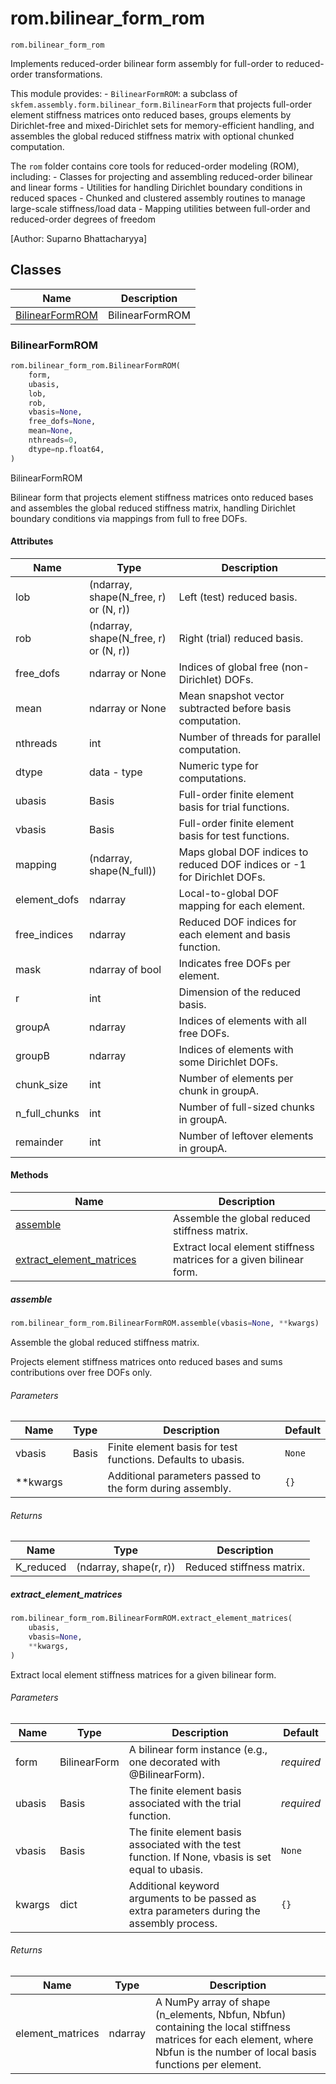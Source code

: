 # rom.bilinear_form_rom { #skrom.rom.bilinear_form_rom }

`rom.bilinear_form_rom`

Implements reduced-order bilinear form assembly for full-order to reduced-order transformations.

This module provides:
  - `BilinearFormROM`: a subclass of `skfem.assembly.form.bilinear_form.BilinearForm`
    that projects full-order element stiffness matrices onto reduced bases,
    groups elements by Dirichlet-free and mixed-Dirichlet sets for memory-efficient handling,
    and assembles the global reduced stiffness matrix with optional chunked computation.

The `rom` folder contains core tools for reduced-order modeling (ROM), including:
  - Classes for projecting and assembling reduced-order bilinear and linear forms
  - Utilities for handling Dirichlet boundary conditions in reduced spaces
  - Chunked and clustered assembly routines to manage large-scale stiffness/load data
  - Mapping utilities between full-order and reduced-order degrees of freedom

  [Author: Suparno Bhattacharyya]

## Classes

| Name | Description |
| --- | --- |
| [BilinearFormROM](#skrom.rom.bilinear_form_rom.BilinearFormROM) | BilinearFormROM |

### BilinearFormROM { #skrom.rom.bilinear_form_rom.BilinearFormROM }

```python
rom.bilinear_form_rom.BilinearFormROM(
    form,
    ubasis,
    lob,
    rob,
    vbasis=None,
    free_dofs=None,
    mean=None,
    nthreads=0,
    dtype=np.float64,
)
```

BilinearFormROM

Bilinear form that projects element stiffness matrices onto reduced bases
and assembles the global reduced stiffness matrix, handling Dirichlet boundary
conditions via mappings from full to free DOFs.

#### Attributes {.doc-section .doc-section-attributes}

| Name          | Type                                  | Description                                                              |
|---------------|---------------------------------------|--------------------------------------------------------------------------|
| lob           | (ndarray, shape(N_free, r) or (N, r)) | Left (test) reduced basis.                                               |
| rob           | (ndarray, shape(N_free, r) or (N, r)) | Right (trial) reduced basis.                                             |
| free_dofs     | ndarray or None                       | Indices of global free (non-Dirichlet) DOFs.                             |
| mean          | ndarray or None                       | Mean snapshot vector subtracted before basis computation.                |
| nthreads      | int                                   | Number of threads for parallel computation.                              |
| dtype         | data - type                           | Numeric type for computations.                                           |
| ubasis        | Basis                                 | Full-order finite element basis for trial functions.                     |
| vbasis        | Basis                                 | Full-order finite element basis for test functions.                      |
| mapping       | (ndarray, shape(N_full))              | Maps global DOF indices to reduced DOF indices or -1 for Dirichlet DOFs. |
| element_dofs  | ndarray                               | Local-to-global DOF mapping for each element.                            |
| free_indices  | ndarray                               | Reduced DOF indices for each element and basis function.                 |
| mask          | ndarray of bool                       | Indicates free DOFs per element.                                         |
| r             | int                                   | Dimension of the reduced basis.                                          |
| groupA        | ndarray                               | Indices of elements with all free DOFs.                                  |
| groupB        | ndarray                               | Indices of elements with some Dirichlet DOFs.                            |
| chunk_size    | int                                   | Number of elements per chunk in groupA.                                  |
| n_full_chunks | int                                   | Number of full-sized chunks in groupA.                                   |
| remainder     | int                                   | Number of leftover elements in groupA.                                   |

#### Methods

| Name | Description |
| --- | --- |
| [assemble](#skrom.rom.bilinear_form_rom.BilinearFormROM.assemble) | Assemble the global reduced stiffness matrix. |
| [extract_element_matrices](#skrom.rom.bilinear_form_rom.BilinearFormROM.extract_element_matrices) | Extract local element stiffness matrices for a given bilinear form. |

##### assemble { #skrom.rom.bilinear_form_rom.BilinearFormROM.assemble }

```python
rom.bilinear_form_rom.BilinearFormROM.assemble(vbasis=None, **kwargs)
```

Assemble the global reduced stiffness matrix.

Projects element stiffness matrices onto reduced bases and sums contributions
over free DOFs only.

###### Parameters {.doc-section .doc-section-parameters}

| Name     | Type   | Description                                                  | Default   |
|----------|--------|--------------------------------------------------------------|-----------|
| vbasis   | Basis  | Finite element basis for test functions. Defaults to ubasis. | `None`    |
| **kwargs |        | Additional parameters passed to the form during assembly.    | `{}`      |

###### Returns {.doc-section .doc-section-returns}

| Name      | Type                   | Description               |
|-----------|------------------------|---------------------------|
| K_reduced | (ndarray, shape(r, r)) | Reduced stiffness matrix. |

##### extract_element_matrices { #skrom.rom.bilinear_form_rom.BilinearFormROM.extract_element_matrices }

```python
rom.bilinear_form_rom.BilinearFormROM.extract_element_matrices(
    ubasis,
    vbasis=None,
    **kwargs,
)
```

Extract local element stiffness matrices for a given bilinear form.

###### Parameters {.doc-section .doc-section-parameters}

| Name   | Type         | Description                                                                                         | Default    |
|--------|--------------|-----------------------------------------------------------------------------------------------------|------------|
| form   | BilinearForm | A bilinear form instance (e.g., one decorated with @BilinearForm).                                  | _required_ |
| ubasis | Basis        | The finite element basis associated with the trial function.                                        | _required_ |
| vbasis | Basis        | The finite element basis associated with the test function. If None, vbasis is set equal to ubasis. | `None`     |
| kwargs | dict         | Additional keyword arguments to be passed as extra parameters during the assembly process.          | `{}`       |

###### Returns {.doc-section .doc-section-returns}

| Name             | Type    | Description                                                                                                                                                                 |
|------------------|---------|-----------------------------------------------------------------------------------------------------------------------------------------------------------------------------|
| element_matrices | ndarray | A NumPy array of shape (n_elements, Nbfun, Nbfun) containing the local stiffness matrices for each element, where Nbfun is the number of local basis functions per element. |